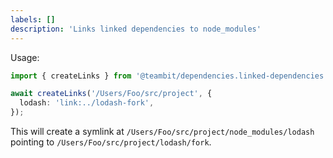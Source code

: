 ```yaml
---
labels: []
description: 'Links linked dependencies to node_modules'
---
```


Usage:

```ts
import { createLinks } from '@teambit/dependencies.linked-dependencies';

await createLinks('/Users/Foo/src/project', {
  lodash: 'link:../lodash-fork',
});
```

This will create a symlink at `/Users/Foo/src/project/node_modules/lodash` pointing to `/Users/Foo/src/project/lodash/fork`.
